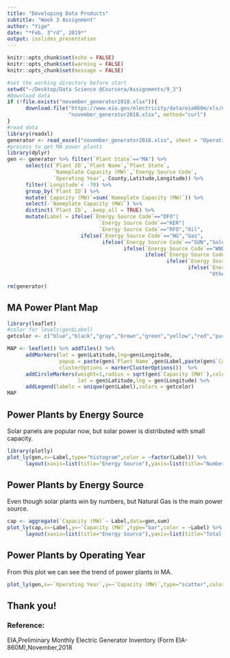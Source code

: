 ```yaml
---
title: "Developing Data Products"
subtitle: "Week 3 Assignment"
author: "Yige"
date: "*Feb. 3^rd^, 2019*"
output: ioslides_presentation
---
```


```r
knitr::opts_chunk$set(echo = FALSE)
knitr::opts_chunk$set(warning = FALSE)
knitr::opts_chunk$set(message = FALSE)
```

```r
#set the working directory before start
setwd("~/Desktop/Data Science @Coursera/Assignments/9_3")
#Download data
if (!file.exists("november_generator2018.xlsx")){
      download.file("https://www.eia.gov/electricity/data/eia860m/xls/november_generator2018.xlsx", 
                    "november_generator2018.xlsx", method="curl")
}
#read data
library(readxl)
generator <- read_excel("november_generator2018.xlsx", sheet = "Operating", skip = 1)
#process to get MA power plants
library(dplyr)
gen <- generator %>% filter(`Plant State`=="MA") %>%
      select(c(`Plant ID`,`Plant Name`,`Plant State`,
               `Nameplate Capacity (MW)`,`Energy Source Code`,
               `Operating Year`, County,Latitude,Longitude)) %>% 
      filter(`Longitude`< -70) %>%
      group_by(`Plant ID`) %>% 
      mutate(`Capacity (MW)`=sum(`Nameplate Capacity (MW)`)) %>%
      select(-`Nameplate Capacity (MW)`) %>%
      distinct(`Plant ID`, .keep_all = TRUE) %>% 
      mutate(Label = ifelse(`Energy Source Code`=="DFO"|
                              `Energy Source Code`=="KER"|
                              `Energy Source Code`=="RFO","Oil",
                        ifelse(`Energy Source Code`=="NG","Gas",
                               ifelse(`Energy Source Code`=="SUN","Solor",
                                      ifelse(`Energy Source Code`=="WND","Wind",
                                             ifelse(`Energy Source Code`=="WAT","Hydro",
                                                    ifelse(`Energy Source Code`=="NUC","Nuclear",
                                                           ifelse(`Energy Source Code`=="MWH","Storage",
                                                                  "Other"))))))))

rm(generator)

```

## MA Power Plant Map
```r
library(leaflet)
#color for levels(gen$Label)
getcolor <- c("blue","black","gray","brown","green","yellow","red","purple")

MAP <- leaflet() %>% addTiles() %>%
      addMarkers(lat = gen$Latitude,lng=gen$Longitude,
                 popup = paste(gen$`Plant Name`,gen$Label,paste(gen$`Capacity (MW)`,"MW",sep=""),sep=" - "),
                 clusterOptions = markerClusterOptions())  %>%
      addCircleMarkers(weight=1,radius = sqrt(gen$`Capacity (MW)`),color = getcolor,
                       lat = gen$Latitude,lng = gen$Longitude) %>%
      addLegend(labels = unique(gen$Label),colors = getcolor)
MAP
```

## Power Plants by Energy Source
Solar panels are popular now, but solar power is distributed with small capacity.
```r
library(plotly)
plot_ly(gen,x=~Label,type="histogram",color = ~factor(Label)) %>% 
      layout(xaxis=list(title="Energy Source"),yaxis=list(title="Number of Plants"))

```

## Power Plants by Energy Source
Even though solar plants win by numbers, but Natural Gas is the main power source.
```r
cap <- aggregate(`Capacity (MW)`~ Label,data=gen,sum)
plot_ly(cap,x=~Label,y=~`Capacity (MW)`,type="bar",color = ~Label) %>% 
      layout(xaxis=list(title="Energy Source"),yaxis=list(title="Total Capacity (MW)"))
```

## Power Plants by Operating Year
From this plot we can see the trend of power plants in MA. 
```r
plot_ly(gen,x=~`Operating Year`,y=~`Capacity (MW)`,type="scatter",color=~factor(Label),mode="markers")
```

## Thank you!

### Reference: 
EIA,Preliminary Monthly Electric Generator Inventory (Form EIA-860M),November,2018


